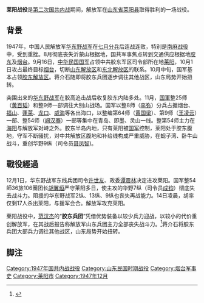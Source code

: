 {{Unreferenced|time=2021-05-12T16:00:36+00:00}}
{{Infobox Military Conflict|
campaign=國共內戰|
image=|
caption=|
conflict=莱阳战役|
partof=[[第二次国共内战|第二次国共内战]]|
date=1947年12月|
place=[[山東省_(中華民國)|山东省]][[莱阳县|莱阳县]]|
result=解放军胜利，攻克莱阳。|
combatant1=[[File:People's_Liberation_Army_Flag_of_the_People's_Republic_of_China.svg|22px]] [[中国人民解放军|中国人民解放军]][[华东野战军|华东野战军]]|
combatant2=[[File:Flag_of_the_Republic_of_China_Army.svg|22px]] [[中華民國國军|中華民國國军]]| 
commander1=[[File:People's_Liberation_Army_Flag_of_the_People's_Republic_of_China.svg|22px]] [[许世友|许世友]]<small>东线兵团司令</small><br />
[[File:People's_Liberation_Army_Flag_of_the_People's_Republic_of_China.svg|22px]] [[谭震林|谭震林]]|
commander2=[[File:Flag_of_the_Republic_of_China_Army.svg|22px]] [[范汉杰|范汉杰]]|
strength1=100,000|
strength2=200,000+|
casualties1=21,000|
casualties2=近10,000|
}}
'''莱阳战役'''是[[第二次国共内战|第二次国共内战]]期间，解放军在[[山東省_(中華民國)|山东省]][[莱阳县|莱阳县]]取得胜利的一场战役。

==背景==
1947年，中国人民解放军[[华东野战军|华东野战军]]在[[七月分兵|七月分兵]]后连战连败，特别是[[南麻战役|南麻战役]]中，受到重挫。8月彻底丧失沂蒙山根据地，国共军事焦点转到交通供应根据地[[胶东|胶东]]及[[烟台|烟台]]。9月16日，[[中华民国国军|中华民国国军]]占领中共胶东军区司令部所在地[[莱阳|莱阳]]，10月1日攻占最终目标[[烟台|烟台]]，切断[[山东解放区|山东解放区]]和[[东北解放区|东北解放区]]的联系。10月中旬，国军基本占领[[胶东解放区|胶东解放区]]。蒋介石随即将胶东兵团逐步调往其他战区，山东局势开始扭转。

突围出来的[[华东野战军|华东野战军]]在胶高追击战后收复胶东内陆多处。11月，[[国軍|国軍]]整25师（[[黄百韬|黄百韬]]）和整9师一部调往大别山战场。国军以整8师（[[李弥|李弥]]）分兵占据烟台、[[福山|福山]]、[[蓬莱市|蓬莱]]、[[龙口|龙口]]、[[威海|威海]]等各出海口，以整编第64师（[[黄国梁|黄国梁]]）、第9师（[[王凌云|王凌云]]）一部、整54师（[[阙汉骞|阙汉骞]]）一部等集中在青岛、即墨、灵山一线。整第54师主力在[[海阳|海阳]]与解放军对峙之外。胶东半岛内地，只有莱阳被[[中華民國國軍|国军]]控制，莱阳处于胶东腹地，守军不断骚扰，对中共解放区腹地和补给线构成严重威胁，在蚬子湾、卧牛山战斗，重创华野9纵（司令员[[聂凤智|聂凤智]])。

==戰役經過==
12月1日，华东野战军东线兵团司令[[许世友|许世友]]、政委[[谭震林|谭震林]]决定进攻莱阳。国军整54師36旅106團团长[[胡翼烜|胡翼烜]]严守莱阳多日，使主攻的华野7纵（司令员[[成钧|成钧]]）彻底失去战斗力。阻援的华东野战军2纵、13纵、9纵也丧失再战能力。14日凌晨，胡率仅剩17人杀出莱阳，与援军会合。解放军攻克莱阳。

莱阳战役中，[[范汉杰|范汉杰]]的“'''胶东兵团'''”凭借优势装备以较少兵力迎战，以较小的代价重创解放军，在其战后报告称解放军山东兵团主力全部丧失战斗力。<ref>{{citation| title=进攻沂蒙山区和胶东两战役纪要|author = 范汉杰}}</ref>蒋介石将胶东兵团大部兵力调往其他战区，山东局势开始扭转。

==脚注==
{{reflist}}

{{第二次国共内战}}
[[Category:1947年国共内战战役|Category:1947年国共内战战役]]
[[Category:山东民国时期战役|Category:山东民国时期战役]]
[[Category:烟台军事史|Category:烟台军事史]]
[[Category:莱阳市|Category:莱阳市]]
[[Category:1947年12月|Category:1947年12月]]